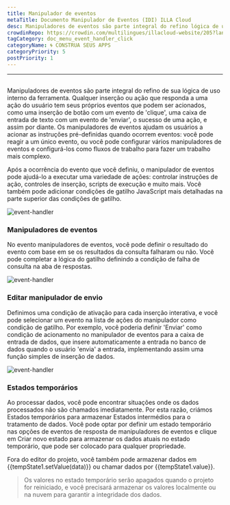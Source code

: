 ```yaml
---
title: Manipulador de eventos
metaTitle: Documento Manipulador de Eventos (IDI) ILLA Cloud
desc: Manipuladores de eventos são parte integral do refino lógica de uso interno da ferramenta
crowdinRepo: https://crowdin.com/multilingues/illacloud-website/205?languages=pt&filter=basic&value=0
tagCategory: doc_menu_event_handler_click
categoryName: 🌀 CONSTRUA SEUS APPS
categoryPriority: 5
postPriority: 1
---
```


* * *

## <h2 hidden>Manipulador de eventos</h2>

Manipuladores de eventos são parte integral do refino de sua lógica de uso interno da ferramenta. Qualquer inserção ou ação que responda a uma ação do usuário tem seus próprios eventos que podem ser acionados, como uma inserção de botão com um evento de 'clique', uma caixa de entrada de texto com um evento de 'enviar', o sucesso de uma ação, e assim por diante. Os manipuladores de eventos ajudam os usuários a acionar as instruções pré-definidas quando ocorrem eventos: você pode reagir a um único evento, ou você pode configurar vários manipuladores de eventos e configurá-los como fluxos de trabalho para fazer um trabalho mais complexo.

Após a ocorrência do evento que você definiu, o manipulador de eventos pode ajudá-lo a executar uma variedade de ações: controlar instruções de ação, controles de inserção, scripts de execução e muito mais. Você também pode adicionar condições de gatilho JavaScript mais detalhadas na parte superior das condições de gatilho.

<img alt="event-handler" src='https://cdn.illacloud.com/official-website/img/official-site/event-handler-01.png' />

### Manipuladores de eventos

No evento manipuladores de eventos, você pode definir o resultado do evento com base em se os resultados da consulta falharam ou não. Você pode completar a lógica do gatilho definindo a condição de falha de consulta na aba de respostas.

<img alt="event-handler" src='https://cdn.illacloud.com/official-website/img/official-site/event-handler-02.png' />

### Editar manipulador de envio

Definimos uma condição de ativação para cada inserção interativa, e você pode selecionar um evento na lista de ações do manipulador como condição de gatilho. Por exemplo, você poderia definir 'Enviar' como condição de acionamento no manipulador de eventos para a caixa de entrada de dados, que insere automaticamente a entrada no banco de dados quando o usuário 'envia' a entrada, implementando assim uma função simples de inserção de dados.

<img alt="event-handler" src='https://cdn.illacloud.com/official-website/img/official-site/event-handler-03.png' />

### Estados temporários

Ao processar dados, você pode encontrar situações onde os dados processados não são chamados imediatamente. Por esta razão, criámos Estados temporários para armazenar Estados intermédios para o tratamento de dados. Você pode optar por definir um estado temporário nas opções de eventos de resposta de manipuladores de eventos e clique em Criar novo estado para armazenar os dados atuais no estado temporário, que pode ser colocado para qualquer propriedade.

Fora do editor do projeto, você também pode armazenar dados em {{tempState1.setValue(data)}} ou chamar dados por {{tempState1.value}}.

> Os valores no estado temporário serão apagados quando o projeto for reiniciado, e você precisará armazenar os valores localmente ou na nuvem para garantir a integridade dos dados.

